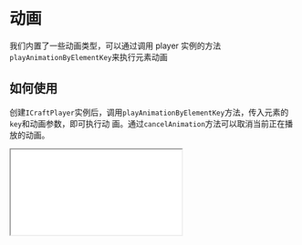 # 动画

我们内置了一些动画类型，可以通过调用 player 实例的方法`playAnimationByElementKey`来执行元素动画

## 如何使用

创建`ICraftPlayer`实例后，调用`playAnimationByElementKey`方法，传入元素的`key`和动画参数，即可执行动
画。通过`cancelAnimation`方法可以取消当前正在播放的动画。


<Wrap>
  <iframe
    src='/demos/animation.html'
    style={{ width: "100%", height: "100%", border: "none" }}
  />
</Wrap>

```html copy
<!DOCTYPE html>
<html lang="en">
  <head>
    <meta charset="UTF-8" />
    <meta
      name="viewport"
      content="width=device-width, initial-scale=1.0"
    />
    <title>ICraft Player Click Demo</title>
    <style>
      body {
        margin: 0;
        padding: 0;
      }
      #container {
        width: 100%;
        height: 100vh;
        position: relative;
      }
      #text {
        position: absolute;
        bottom: 10px;
        right: 10px;
      }
    </style>
    <script src="https://unpkg.com/@icraft/player@latest/dist/umd/icraft-player.min.js"></script>
  </head>
  <body>
    <div id="container">
      <div id="text"></div>
    </div>
  </body>
  <script>
    const player = new ICraftPlayer({
      src: "/templates/AWSCloud.iplayer",
      container: document.getElementById("container"),
      onReady: (player) => {
        const user = player.getElementsByName("User")?.[0];
        if (user) {
          player.playAnimationByElementKey(user.key, {
            animationDuration: 100,
            animationType: ICraftPlayer.AnimationType.Rotate,
          });
        }
      },
      onClick: (e) => {
        const { instance: Element } = e;
        if (!Element) {
          player?.cancelAnimation();
          return;
        }
        if (Element.typeName !== "line") {
          player?.playAnimationByElementKey(Element.key, {
            animationDuration: 3,
            animationType: ICraftPlayer.AnimationType.HeartBeat,
            animationShowTip: true,
          });
        } else {
          player?.playAnimationByElementKey(Element.key, {
            animationDuration: 3,
            animationType: ICraftPlayer.AnimationType.LoopFlow,
          });
        }
      },
    });
  </script>
</html>

```

## API

### Functions

|           Name            |     description      |                                 type                                  |
| :-----------------------: | :------------------: | :-------------------------------------------------------------------: |
|     getElementsByName     | 通过名称获取多个元素 |                     (name: string) => Element3D[]                     |
| playAnimationByElementKey |  使元素执行内置动画  | (elementKey: string,animationOptions: AnimationActionOptions) => void |
|      cancelAnimation      |     取消所有动画     |                              () => void                               |

### AnimationActionOptions

|       Name        |                                description                                |     type      |       default        | required |
| :---------------: | :-----------------------------------------------------------------------: | :-----------: | :------------------: | :------: |
|   animationType   |                                 动画类型                                  | AnimationType | AnimationType.FadeIn |   true   |
| animationDuration |                               动画时长(秒)                                |    number     |          2           |   true   |
|  animationDelay   |                               动画延迟(秒)                                |    number     |          0           |  false   |
| animationShowTip  |                               动态显示 tip                                |    boolean    |         true         |  false   |
|    tipContent     |                                 演说文字                                  |    string     |        `name`        |  false   |
|   tipBackground   |                               演说文字颜色                                |    string     |        white         |  false   |
|   flowLineColor   |                        流线颜色(只试用于线条元素)                         |    string     |         blue         |  false   |
| flowLineThinness  | 流线细度系数,控制中间部分的收缩程度，越大中间部分越突出(只试用于线条元素) |    number     |         0.5          |  false   |
|   flowLineSize    |           流线大小系数,控制流线整体的粗细程度(只试用于线条元素)           |    number     |         0.12         |  false   |

### AnimationType

|     Name      |           description           |
| :-----------: | :-----------------------------: |
|    FadeIn     |    淡入 (只试用于非线条元素)    |
|    FadeOut    |    淡出 (只试用于非线条元素)    |
|   UpAndDown   |  上下浮动 (只试用于非线条元素)  |
|   HeartBeat   |    心跳 (只试用于非线条元素)    |
|  ColorChange  |  颜色变化 (只试用于非线条元素)  |
|    Bounce     |    跳动 (只试用于非线条元素)    |
|    Rotate     |    旋转 (只试用于非线条元素)    |
| EnterSubScene | 进入子场景 (只试用于非线条元素) |
| ExitSubScene  | 退出子场景 (只试用于非线条元素) |
|     Draw      |   绘制动画 (只试用于线条元素)   |
|     Flow      |   流动动画 (只试用于线条元素)   |
|   LoopFlow    |   循环流动 (只试用于线条元素)   |
